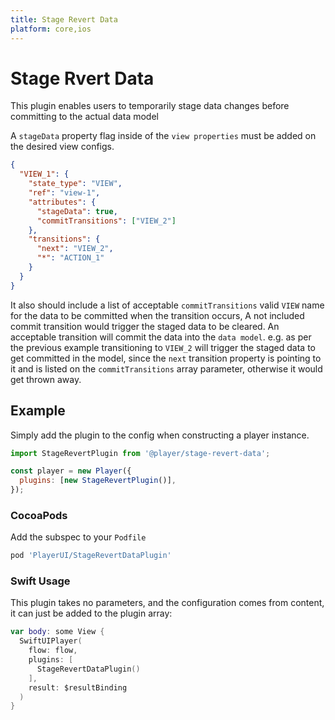 ```yaml
---
title: Stage Revert Data
platform: core,ios
---
```


# Stage Rvert Data

This plugin enables users to temporarily stage data changes before committing to the actual data model

A `stageData` property flag inside of the `view properties` must be added on the desired view configs.

```json
{
  "VIEW_1": {
    "state_type": "VIEW",
    "ref": "view-1",
    "attributes": {
      "stageData": true,
      "commitTransitions": ["VIEW_2"]
    },
    "transitions": {
      "next": "VIEW_2",
      "*": "ACTION_1"
    }
  }
}
```

It also should include a list of acceptable `commitTransitions` valid `VIEW` name for the data to be committed when the transition occurs, A not included commit transition would trigger the staged data to be cleared. An acceptable transition will commit the data into the `data model`. e.g. as per the previous example transitioning to `VIEW_2` will trigger the staged data to get committed in the model, since the `next` transition property is pointing to it and is listed on the `commitTransitions` array parameter, otherwise it would get thrown away.

## Example

<PlatformTabs>
  <core>

Simply add the plugin to the config when constructing a player instance.

```javascript
import StageRevertPlugin from '@player/stage-revert-data';

const player = new Player({
  plugins: [new StageRevertPlugin()],
});
```

  </core>
  <ios>

### CocoaPods
Add the subspec to your `Podfile`

```ruby
pod 'PlayerUI/StageRevertDataPlugin'
```

### Swift Usage
This plugin takes no parameters, and the configuration comes from content, it can just be added to the plugin array:
```swift
var body: some View {
  SwiftUIPlayer(
    flow: flow,
    plugins: [
      StageRevertDataPlugin()
    ],
    result: $resultBinding
  )
}
```
  </ios>
</PlatformTabs>